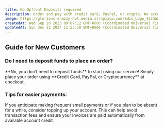 ```yaml
---
title: No Upfront Deposits required
description: Order and pay with credit card, PayPal, or crypto. No account deposit required! Learn how topping up can save on transaction fees and ensure uninterrupted service.
image: https://glorious-snazzy-hot.media.strapiapp.com/Edis_Logo_432da83b15.jpg
createdAt: Wed Sep 20 2023 09:07:12 GMT+0000 (Coordinated Universal Time)
updatedAt: Sun Dec 22 2024 11:53:10 GMT+0000 (Coordinated Universal Time)
---
```


## Guide for New Customers

### Do I need to deposit funds to place an order?

<Note>
  **No, you don’t need to deposit funds** to start using our service! Simply
  place your order using **Credit Card, PayPal, or Cryptocurrency** at checkout.
</Note>

### **Tips for easier payments:**

If you anticipate making frequent small payments or if you plan to be absent for a while, consider topping up your account. This can help avoid transaction fees and ensure your invoices are paid automatically from available account credit.
